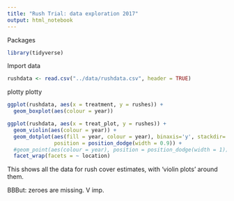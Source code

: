 ```yaml
---
title: "Rush Trial: data exploration 2017"
output: html_notebook
---
```


Packages
```r
library(tidyverse)
```

Import data
```r
rushdata <- read.csv("../data/rushdata.csv", header = TRUE)
```


plotty plotty

```r
ggplot(rushdata, aes(x = treatment, y = rushes)) + 
  geom_boxplot(aes(colour = year))

```


```r
ggplot(rushdata, aes(x = treat_plot, y = rushes)) + 
  geom_violin(aes(colour = year)) +
  geom_dotplot(aes(fill = year, colour = year), binaxis='y', stackdir='center', dotsize=0.9, 
               position = position_dodge(width = 0.9)) +
  #geom_point(aes(colour = year), position = position_dodge(width = 1)) +
  facet_wrap(facets = ~ location)
```
This shows all the data for rush cover estimates, with 'violin plots' around them.  


BBBut: zeroes are missing.  V imp.  

